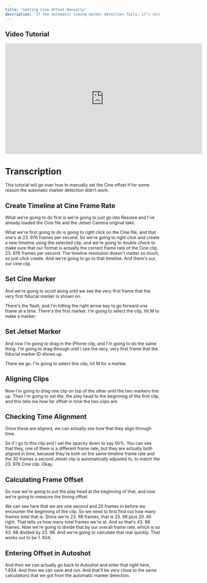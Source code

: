 ```yaml
---
title: 'Setting Cine Offset Manually'
description: 'If the automatic timing marker detection fails, it’s straightforward to calculate the Cine offset value by aligning both clips in a timeline.'
---
```


## Video Tutorial

<iframe src="https://share.descript.com/embed/p6r7U9s3ipv" width="640" height="360" frameborder="0" allowfullscreen></iframe>

# Transcription

​​This tutorial will go over how to manually set the Cine offset if for some reason the automatic marker detection didn't work. 


## Create Timeline at Cine Frame Rate

What we're going to do first is we're going to just go into Resolve and I've already loaded the Cine file and the Jetset Camera original take.

What we're first going to do is going to right click on the Cine file, and that one's at 23. 976 frames per second. So we're going to right click and create a new timeline using the selected clip, and we're going to double check to make sure that our format is actually the correct frame rate of the Cine clip, 23. 976 frames per second. The timeline resolution doesn't matter so much, so just click create. And we're going to go to that timeline. And there's our, our cine clip. 


## Set Cine Marker

And we're going to scroll along until we see the very first frame that the very first fiducial marker is shown on.

There's the flash, and I'm hitting the right arrow key to go forward one frame at a time. There's the first marker. I'm going to select the clip, hit M to make a marker. 


## Set Jetset Marker

And now I'm going to drag in the iPhone clip, and I'm going to do the same thing. I'm going to drag through until I see the very, very first frame that the fiducial marker ID shows up.

There we go. I'm going to select this clip, hit M for a marker. 


## Aligning Clips

Now I'm going to drag one clip on top of the other until the two markers line up. Then I'm going to set the, the play head to the beginning of the first clip, and this tells me how far offset in time the two clips are.


## Checking Time Alignment

Once these are aligned, we can actually see how that they align through time.

So if I go to this clip and I set the opacity down to say 50%. You can see that they, one of them is a different frame rate, but they are actually both aligned in time, because they're both on the same timeline frame rate and the 30 frames a second Jetset clip is automatically adjusted to, to match the 23. 976 Cine clip. Okay. 


## Calculating Frame Offset

So now we're going to put the play head at the beginning of that, and now we're going to measure the timing offset. 

We can see here that we are one second and 20 frames in before we encounter the beginning of the clip. So we need to first find out how many frames total that is. Since we're 23. 98 frames, that is 23. 98 plus 20. All right. That tells us how many total frames we're at. And so that's 43. 98 frames. Now we're going to divide that by our overall frame rate, which is so 43. 98 divided by 23. 98. And we're going to calculate that real quickly. That works out to be 1. 834. 


## Entering Offset in Autoshot

And then we can actually go back to Autoshot and enter that right here, 1.834. And then we can save and run. And that'll be very close to the same calculations that we got from the automatic marker detection.

